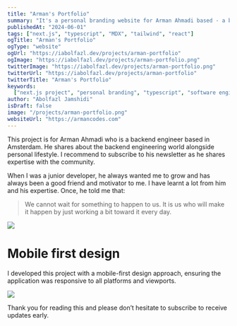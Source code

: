 ```yaml
---
title: "Arman's Portfolio"
summary: "It's a personal branding website for Arman Ahmadi based - a backend engineer."
publishedAt: "2024-06-01"
tags: ["next.js", "typescript", "MDX", "tailwind", "react"]
ogTitle: "Arman's Portfolio"
ogType: "website"
ogUrl: "https://iabolfazl.dev/projects/arman-portfolio"
ogImage: "https://iabolfazl.dev/projects/arman-portfolio.png"
twitterImage: "https://iabolfazl.dev/projects/arman-portfolio.png"
twitterUrl: "https://iabolfazl.dev/projects/arman-portfolio"
twitterTitle: "Arman's Portfolio"
keywords:
  ["next.js project", "personal branding", "typescript", "software engineer"]
author: "Abolfazl Jamshidi"
isDraft: false
image: "/projects/arman-portfolio.png"
websiteUrl: "https://armancodes.com"
---
```


This project is for Arman Ahmadi who is a backend engineer based in Amsterdam. He shares about the backend engineering world alongside personal lifestyle. I recommend to subscribe to his newsletter as he shares expertise with the community.

When I was a junior developer, he always wanted me to grow and has always been a good friend and motivator to me. I have learnt a lot from him and his expertise. Once, he told me that:

> We cannot wait for something to happen to us. It is us who will make it happen by just working a bit toward it every day.

<Image
  rounded
  width={600}
  height={400}
  src="/projects/arman-portfolio.png"
  caption="This is the UI of his personal website's home page."
/>

# Mobile first design

I developed this project with a mobile-first design approach, ensuring the application was responsive to all platforms and viewports.

<Image
  rounded
  width={600}
  height={400}
  src="/projects/arman-portfolio-phone.png"
  caption="This is the UI of his personal website's home page."
/>

Thank you for reading this and please don’t hesitate to subscribe to receive updates early.
